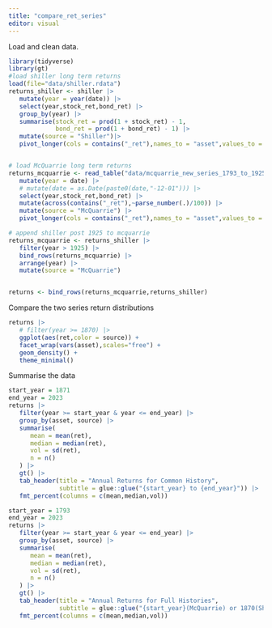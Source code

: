 ```yaml
---
title: "compare_ret_series"
editor: visual
---
```


Load and clean data.

```r
library(tidyverse)
library(gt)
#load shiller long term returns
load(file="data/shiller.rdata")
returns_shiller <- shiller |>
   mutate(year = year(date)) |> 
   select(year,stock_ret,bond_ret) |>
   group_by(year) |>
   summarise(stock_ret = prod(1 + stock_ret) - 1,
             bond_ret = prod(1 + bond_ret) - 1) |> 
   mutate(source = "Shiller")|> 
   pivot_longer(cols = contains("_ret"),names_to = "asset",values_to = "ret")


# load McQuarrie long term returns
returns_mcquarrie <- read_table("data/mcquarrie_new_series_1793_to_1925.csv") |> 
   mutate(year = date) |> 
   # mutate(date = as.Date(paste0(date,"-12-01"))) |> 
   select(year,stock_ret,bond_ret) |> 
   mutate(across(contains("_ret"),~parse_number(.)/100)) |> 
   mutate(source = "McQuarrie") |> 
   pivot_longer(cols = contains("_ret"),names_to = "asset",values_to = "ret")

# append shiller post 1925 to mcquarrie
returns_mcquarrie <- returns_shiller |>
   filter(year > 1925) |>
   bind_rows(returns_mcquarrie) |> 
   arrange(year) |> 
   mutate(source = "McQuarrie")


returns <- bind_rows(returns_mcquarrie,returns_shiller)
```


Compare the two series return distributions

```r
returns |>
   # filter(year >= 1870) |>
   ggplot(aes(ret,color = source)) +
   facet_wrap(vars(asset),scales="free") +
   geom_density() + 
   theme_minimal()
```

Summarise the data


```r
start_year = 1871
end_year = 2023
returns |>
   filter(year >= start_year & year <= end_year) |>
   group_by(asset, source) |>
   summarise(
      mean = mean(ret),
      median = median(ret),
      vol = sd(ret),
      n = n()
   ) |>
   gt() |>
   tab_header(title = "Annual Returns for Common History",
              subtitle = glue::glue("{start_year} to {end_year}")) |>
   fmt_percent(columns = c(mean,median,vol))
```

```r
start_year = 1793
end_year = 2023
returns |>
   filter(year >= start_year & year <= end_year) |>
   group_by(asset, source) |>
   summarise(
      mean = mean(ret),
      median = median(ret),
      vol = sd(ret),
      n = n()
   ) |>
   gt() |>
   tab_header(title = "Annual Returns for Full Histories",
              subtitle = glue::glue("{start_year}(McQuarrie) or 1870(Shiller) to {end_year}")) |>
   fmt_percent(columns = c(mean,median,vol))
```
